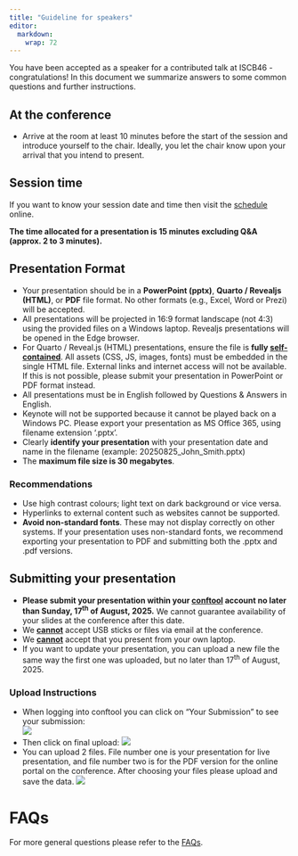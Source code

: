 ```yaml
---
title: "Guideline for speakers"
editor: 
  markdown: 
    wrap: 72
---
```


You have been accepted as a speaker for a contributed talk at ISCB46 - congratulations! In this document we summarize answers to some common questions and further instructions. 

## At the conference

*	Arrive at the room at least 10 minutes before the start of the session and introduce yourself to the chair. Ideally, you let the chair know upon your arrival that you intend to present.

## Session time

If you want to know your session date and time then visit the [schedule](https://www.conftool.org/iscb2025/sessions.php) online.

<b>The time allocated for a presentation is 15 minutes excluding Q&A (approx. 2 to 3 minutes).</b>

## Presentation Format

*	Your presentation should be in a <b>PowerPoint (pptx)</b>, <b>Quarto / Revealjs (HTML)</b>, or <b>PDF</b> file format. No other formats (e.g., Excel, Word or Prezi) will be accepted. 
*	All presentations will be projected in 16:9 format landscape (not 4:3) using the provided files on a Windows laptop. Revealjs presentations will be opened in the Edge browser. 
* For Quarto / Reveal.js (HTML) presentations, ensure the file is <b>fully [self-contained](https://quarto.org/docs/reference/formats/presentations/revealjs.html)</b>. All assets (CSS, JS, images, fonts) must be embedded in the single HTML file. External links and internet access will not be available. If this is not possible, please submit your presentation in PowerPoint or PDF format instead.
*	All presentations must be in English followed by Questions & Answers in English.
*	Keynote will not be supported because it cannot be played back on a Windows PC. Please export your presentation as MS Office 365, using filename extension ‘.pptx’.
*	Clearly <b>identify your presentation</b> with your presentation date and name in the filename (example: 20250825_John_Smith.pptx)
*	The <b>maximum file size is 30 megabytes</b>.


### Recommendations

*	Use high contrast colours; light text on dark background or vice versa.
*	Hyperlinks to external content such as websites cannot be supported.
* <b>Avoid non-standard fonts</b>. These may not display correctly on other systems. If your presentation uses non-standard fonts, we recommend exporting your presentation to PDF and submitting both the .pptx and .pdf versions.


## Submitting your presentation

* <b>Please submit your presentation within your [conftool](https://www.conftool.org/iscb2025/index.php?page=login) account no later than Sunday, 17<sup>th</sup> of August, 2025.</b> We cannot guarantee availability of your slides at the conference after this date.
*	We <b><u>cannot</u></b> accept USB sticks or files via email at the conference.
* We <b><u>cannot</u></b> accept that you present from your own laptop.
*	If you want to update your presentation, you can upload a new file the same way the first one was uploaded, but no later than 17<sup>th</sup> of August, 2025.


### Upload Instructions

* When logging into conftool you can click on “Your Submission” to see your submission:  
  ![](img/guidance/poster-yoursubmissions.png)  
* Then click on final upload:
  ![](img/guidance/poster-finalupload.png)
* You can upload 2 files. File number one is your presentation for live presentation, and file number two is for the PDF version for the online portal on the conference. After choosing your files please upload and save the data. 
  ![](img/guidance/poster-choosefile.png)
  
# FAQs

For more general questions please refer to the [FAQs](faq.html).
